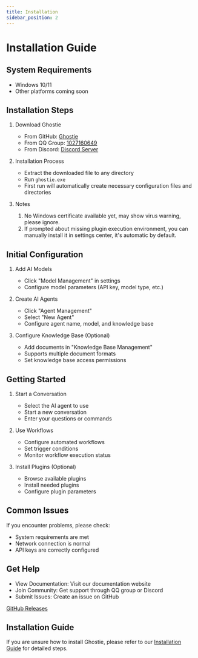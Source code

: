 ```yaml
---
title: Installation
sidebar_position: 2
---
```


# Installation Guide

## System Requirements

- Windows 10/11
- Other platforms coming soon

## Installation Steps

1. Download Ghostie

   - From GitHub: [Ghostie](https://github.com/wangenius/ghostie/releases)
   - From QQ Group: [1027160649](https://qm.qq.com/q/FdFbIt1pT2)
   - From Discord: [Discord Server](https://discord.gg/wh6ATs6t)

2. Installation Process

   - Extract the downloaded file to any directory
   - Run `ghostie.exe`
   - First run will automatically create necessary configuration files and directories

3. Notes
   1. No Windows certificate available yet, may show virus warning, please ignore.
   2. If prompted about missing plugin execution environment, you can manually install it in settings center, it's automatic by default.

## Initial Configuration

1. Add AI Models

   - Click "Model Management" in settings
   - Configure model parameters (API key, model type, etc.)

2. Create AI Agents

   - Click "Agent Management"
   - Select "New Agent"
   - Configure agent name, model, and knowledge base

3. Configure Knowledge Base (Optional)
   - Add documents in "Knowledge Base Management"
   - Supports multiple document formats
   - Set knowledge base access permissions

## Getting Started

1. Start a Conversation

   - Select the AI agent to use
   - Start a new conversation
   - Enter your questions or commands

2. Use Workflows

   - Configure automated workflows
   - Set trigger conditions
   - Monitor workflow execution status

3. Install Plugins (Optional)
   - Browse available plugins
   - Install needed plugins
   - Configure plugin parameters

## Common Issues

If you encounter problems, please check:

- System requirements are met
- Network connection is normal
- API keys are correctly configured

## Get Help

- View Documentation: Visit our documentation website
- Join Community: Get support through QQ group or Discord
- Submit Issues: Create an issue on GitHub



<a href="https://github.com/wangenius/ghostie-releases/releases" target="_blank" className="px-6 py-3 bg-gray-700 text-white rounded inline-block hover:bg-gray-800">
   GitHub Releases
</a>

## Installation Guide

If you are unsure how to install Ghostie, please refer to our [Installation Guide](/docs/start/installation) for detailed steps. 